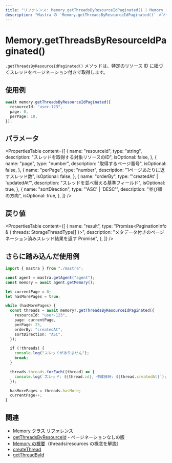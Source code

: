 ```yaml
---
title: "リファレンス: Memory.getThreadsByResourceIdPaginated() | Memory | Mastra ドキュメント"
description: "Mastra の `Memory.getThreadsByResourceIdPaginated()` メソッドに関するドキュメント。特定のリソース ID に関連するスレッドをページネーション対応で取得します。"
---
```


# Memory.getThreadsByResourceIdPaginated()

`.getThreadsByResourceIdPaginated()` メソッドは、特定のリソース ID に紐づくスレッドをページネーション付きで取得します。

## 使用例

```typescript copy
await memory.getThreadsByResourceIdPaginated({
  resourceId: "user-123",
  page: 0,
  perPage: 10,
});
```


## パラメータ

<PropertiesTable
  content={[
    {
      name: "resourceId",
      type: "string",
      description: "スレッドを取得する対象リソースのID",
      isOptional: false,
    },
    {
      name: "page",
      type: "number",
      description: "取得するページ番号",
      isOptional: false,
    },
    {
      name: "perPage",
      type: "number",
      description: "1ページあたりに返すスレッド数",
      isOptional: false,
    },
    {
      name: "orderBy",
      type: "'createdAt' | 'updatedAt'",
      description: "スレッドを並べ替える基準フィールド",
      isOptional: true,
    },
    {
      name: "sortDirection",
      type: "'ASC' | 'DESC'",
      description: "並び順の方向",
      isOptional: true,
    },
  ]}
/>

## 戻り値

<PropertiesTable
  content={[
    {
      name: "result",
      type: "Promise<PaginationInfo & { threads: StorageThreadType[] }>",
      description:
        "メタデータ付きのページネーション済みスレッド結果を返す Promise",
    },
  ]}
/>

## さらに踏み込んだ使用例

```typescript title="src/test-memory.ts" showLineNumbers copy
import { mastra } from "./mastra";

const agent = mastra.getAgent("agent");
const memory = await agent.getMemory();

let currentPage = 0;
let hasMorePages = true;

while (hasMorePages) {
  const threads = await memory?.getThreadsByResourceIdPaginated({
    resourceId: "user-123",
    page: currentPage,
    perPage: 25,
    orderBy: "createdAt",
    sortDirection: "ASC",
  });

  if (!threads) {
    console.log("スレッドがありません");
    break;
  }

  threads.threads.forEach((thread) => {
    console.log(`スレッド: ${thread.id}, 作成日時: ${thread.createdAt}`);
  });

  hasMorePages = threads.hasMore;
  currentPage++;
}
```


## 関連

- [Memory クラス リファレンス](/reference/memory/memory-class)
- [getThreadsByResourceId](/reference/memory/getThreadsByResourceId) - ページネーションなしの版
- [Memory の概要](/docs/memory/overview)（threads/resources の概念を解説）
- [createThread](/reference/memory/createThread)
- [getThreadById](/reference/memory/getThreadById)